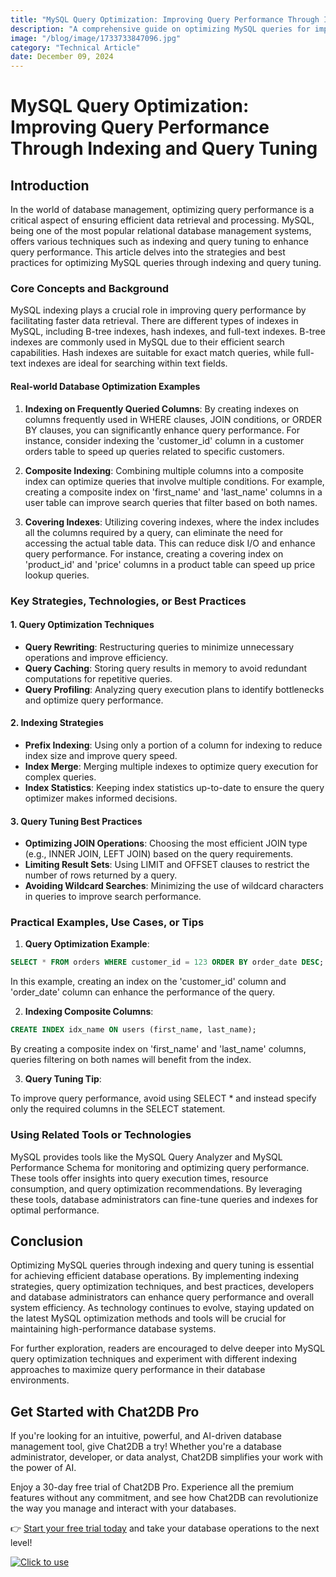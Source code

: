 ```yaml
---
title: "MySQL Query Optimization: Improving Query Performance Through Indexing and Query Tuning"
description: "A comprehensive guide on optimizing MySQL queries for improved performance through indexing and query tuning."
image: "/blog/image/1733733847096.jpg"
category: "Technical Article"
date: December 09, 2024
---
```


# MySQL Query Optimization: Improving Query Performance Through Indexing and Query Tuning


<Authors date="December 09, 2024">
  <Author name="Aiden Stone" link="https://chat2db.ai" />
</Authors>

## Introduction

In the world of database management, optimizing query performance is a critical aspect of ensuring efficient data retrieval and processing. MySQL, being one of the most popular relational database management systems, offers various techniques such as indexing and query tuning to enhance query performance. This article delves into the strategies and best practices for optimizing MySQL queries through indexing and query tuning.

### Core Concepts and Background

MySQL indexing plays a crucial role in improving query performance by facilitating faster data retrieval. There are different types of indexes in MySQL, including B-tree indexes, hash indexes, and full-text indexes. B-tree indexes are commonly used in MySQL due to their efficient search capabilities. Hash indexes are suitable for exact match queries, while full-text indexes are ideal for searching within text fields.

#### Real-world Database Optimization Examples

1. **Indexing on Frequently Queried Columns**: By creating indexes on columns frequently used in WHERE clauses, JOIN conditions, or ORDER BY clauses, you can significantly enhance query performance. For instance, consider indexing the 'customer_id' column in a customer orders table to speed up queries related to specific customers.

2. **Composite Indexing**: Combining multiple columns into a composite index can optimize queries that involve multiple conditions. For example, creating a composite index on 'first_name' and 'last_name' columns in a user table can improve search queries that filter based on both names.

3. **Covering Indexes**: Utilizing covering indexes, where the index includes all the columns required by a query, can eliminate the need for accessing the actual table data. This can reduce disk I/O and enhance query performance. For instance, creating a covering index on 'product_id' and 'price' columns in a product table can speed up price lookup queries.

### Key Strategies, Technologies, or Best Practices

#### 1. Query Optimization Techniques

- **Query Rewriting**: Restructuring queries to minimize unnecessary operations and improve efficiency.
- **Query Caching**: Storing query results in memory to avoid redundant computations for repetitive queries.
- **Query Profiling**: Analyzing query execution plans to identify bottlenecks and optimize query performance.

#### 2. Indexing Strategies

- **Prefix Indexing**: Using only a portion of a column for indexing to reduce index size and improve query speed.
- **Index Merge**: Merging multiple indexes to optimize query execution for complex queries.
- **Index Statistics**: Keeping index statistics up-to-date to ensure the query optimizer makes informed decisions.

#### 3. Query Tuning Best Practices

- **Optimizing JOIN Operations**: Choosing the most efficient JOIN type (e.g., INNER JOIN, LEFT JOIN) based on the query requirements.
- **Limiting Result Sets**: Using LIMIT and OFFSET clauses to restrict the number of rows returned by a query.
- **Avoiding Wildcard Searches**: Minimizing the use of wildcard characters in queries to improve search performance.

### Practical Examples, Use Cases, or Tips

1. **Query Optimization Example**:

```sql
SELECT * FROM orders WHERE customer_id = 123 ORDER BY order_date DESC;
```

In this example, creating an index on the 'customer_id' column and 'order_date' column can enhance the performance of the query.

2. **Indexing Composite Columns**:

```sql
CREATE INDEX idx_name ON users (first_name, last_name);
```

By creating a composite index on 'first_name' and 'last_name' columns, queries filtering on both names will benefit from the index.

3. **Query Tuning Tip**:

To improve query performance, avoid using SELECT * and instead specify only the required columns in the SELECT statement.

### Using Related Tools or Technologies

MySQL provides tools like the MySQL Query Analyzer and MySQL Performance Schema for monitoring and optimizing query performance. These tools offer insights into query execution times, resource consumption, and query optimization recommendations. By leveraging these tools, database administrators can fine-tune queries and indexes for optimal performance.

## Conclusion

Optimizing MySQL queries through indexing and query tuning is essential for achieving efficient database operations. By implementing indexing strategies, query optimization techniques, and best practices, developers and database administrators can enhance query performance and overall system efficiency. As technology continues to evolve, staying updated on the latest MySQL optimization methods and tools will be crucial for maintaining high-performance database systems.

For further exploration, readers are encouraged to delve deeper into MySQL query optimization techniques and experiment with different indexing approaches to maximize query performance in their database environments.

## Get Started with Chat2DB Pro

If you're looking for an intuitive, powerful, and AI-driven database management tool, give Chat2DB a try! Whether you're a database administrator, developer, or data analyst, Chat2DB simplifies your work with the power of AI.

Enjoy a 30-day free trial of Chat2DB Pro. Experience all the premium features without any commitment, and see how Chat2DB can revolutionize the way you manage and interact with your databases.

👉 [Start your free trial today](https://chat2db.ai/pricing) and take your database operations to the next level!


[![Click to use](/image/blog/bg/chat2db.jpg)](https://chat2db.ai/)
